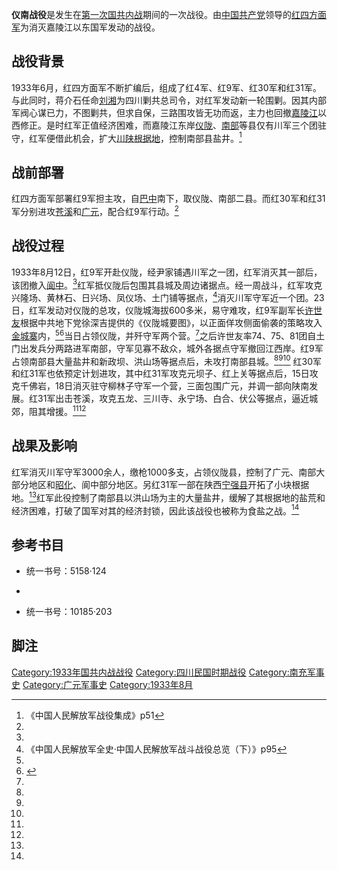 {{Infobox Military Conflict
|conflict=仪南战役
|partof=[[第一次国共内战|第一次国共内战]]
|image=
|caption=
|date=1933年8月12日27日
|place=[[四川省|四川省]][[仪陇县|仪陇]]和[[南部县|南部]]
|casus=
|territory=红军占领[[仪陇县|仪陇]]，控制了[[廣元縣|广元]]、[[南部县|南部]]等县的大部分地区
|result=红军胜利
|combatant1=[[File:中國工農紅軍軍旗.svg|22px]] [[红四方面军|红四方面军]]红9、30、31军各一部
|combatant2=[[File:Flag_of_the_Republic_of_China_Army.svg|22px]][[国民革命军|国民革命军]] 第29军三个团
|commander1=[[File:Flag_of_the_Chinese_Communist_Party.svg|22px]] [[许世友|许世友]]
|commander2=[[File:Flag_of_the_Republic_of_China.svg|22px]] [[李炜如|李炜如]]<br/> [[File:Flag_of_the_Republic_of_China.svg|22px]][[王志远|王志远]]<ref name="徐向前">《历史的回顾》p321-322</ref>
|strength1=不详
|strength2=三个团
|casualties1=3000余人
|casualties2=不详
|notes=
}}
'''仪南战役'''是发生在[[第一次国共内战|第一次国共内战]]期间的一次战役。由[[中国共产党|中国共产党]]领导的[[红四方面军|红四方面军]]为消灭嘉陵江以东国军发动的战役。
==战役背景==
1933年6月，红四方面军不断扩编后，组成了红4军、红9军、红30军和红31军。与此同时，蒋介石任命[[刘湘|刘湘]]为四川剿共总司令，对红军发动新一轮围剿。因其内部军阀心谋已力，不图剿共，但求自保，三路围攻皆无功而返，主力也回撤[[嘉陵江|嘉陵江]]以西修正。是时红军正值经济困难，而嘉陵江东岸[[仪陇县|仪陇]]、[[南部县|南部]]等县仅有川军三个团驻守，红军便借此机会，扩大[[川陕根据地|川陕根据地]]，控制南部县盐井。<ref name="集成">《中国人民解放军战役集成》p51</ref>

==战前部署==
红四方面军部署红9军担主攻，自[[巴中|巴中]]南下，取仪陇、南部二县。而红30军和红31军分别进攻[[苍溪县|苍溪]]和[[廣元縣|广元]]，配合红9军行动。<ref name="集成" />
==战役过程==
1933年8月12日，红9军开赴仪陇，经尹家铺遇川军之一团，红军消灭其一部后，该团撤入[[阆中县|阆中]]。<ref name="集成" />红军抵仪陇后包围其县城及周边诸据点。经一周战斗，红军攻克兴隆场、黄林石、日兴场、凤仪场、土门铺等据点，<ref name="全史">《中国人民解放军全史·中国人民解放军战斗战役总览（下）》p95</ref>消灭川军守军近一个团。23日，红军发动对仪陇的总攻，仪陇城海拔600多米，易守难攻，红9军副军长[[许世友|许世友]]根据中共地下党徐深吉提供的《仪陇城要图》，以正面佯攻侧面偷袭的策略攻入[[金城寨|金城寨]]内，<ref name="徐向前" /><ref name="顺庆政府">{{cite web |url=http://www.shunqing.gov.cn/Detail.php?id=6045 |language=zh-hans |title=红军在南充的“三大战役” |publisher=南充市顺庆区人民政府 |date=2009-08-25 |accessdate=2011-06-30 |deadurl=yes |archiveurl=https://archive.is/20121216033835/http://www.shunqing.gov.cn/Detail.php?id=6045 |archivedate=2012-12-16 |df= }}</ref>当日占领仪陇，并歼守军两个营。<ref name="集成" />之后许世友率74、75、81团自土门出发兵分两路进军南部，守军见寡不敌众，城外各据点守军撤回江西岸。红9军占领南部县大量盐井和新政坝、洪山场等据点后，未攻打南部县城。<ref name="集成" /><ref name="全史" /><ref name="顺庆政府" />
红30军和红31军也依预定计划进攻，其中红31军攻克元坝子、红上关等据点后，15日攻克千佛岩，18日消灭驻守柳林子守军一个营，三面包围广元，并调一部向陕南发展。红31军出击苍溪，攻克五龙、三川寺、永宁场、白合、伏公等据点，逼近城郊，阻其增援。<ref name="徐向前" /><ref name="全史" />

==战果及影响==
红军消灭川军守军3000余人，缴枪1000多支，占领仪陇县，控制了广元、南部大部分地区和[[昭化县|昭化]]、阆中部分地区。另红31军一部在陕西[[宁强县|宁强县]]开拓了小块根据地。<ref name="全史" />红军此役控制了南部县以洪山场为主的大量盐井，缓解了其根据地的盐荒和经济困难，打破了国军对其的经济封锁，因此该战役也被称为食盐之战。<ref name="集成" />

==参考书目==
*{{cite book|author=王清魁 |title=《中国人民解放军战役集成》 |year=1987 |publisher=解放军出版社 |location=北京平安里3号}}统一书号：5158·124
*{{cite book|author=陈浩良 王同乐 刘立勤 |title=《中国人民解放军全史·中国人民解放军战斗战役总览（下）》 |year=2000 |publisher=军事科学出版社 |location=北京海淀区青龙桥 |isbn=7-80137-315-4}}
*{{cite book|author=徐向前 |title=《历史的回顾》 |year=1987 |publisher=解放军出版社 |location=北京平安里3号 |isbn=7-5065-0126-0}}统一书号：10185·203

==脚注==
{{Reflist|2}}

{{第一次国共内战}}

[[Category:1933年国共内战战役|Category:1933年国共内战战役]]
[[Category:四川民国时期战役|Category:四川民国时期战役]]
[[Category:南充军事史|Category:南充军事史]]
[[Category:广元军事史|Category:广元军事史]]
[[Category:1933年8月|Category:1933年8月]]